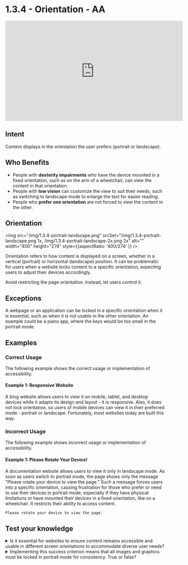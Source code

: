 # 1.3.4 - Orientation - AA

<iframe width="560" height="315" src="https://www.youtube.com/embed/KgVKgfb3uX4" title="1.3.4 - Orientation - WCAG Documents" frameBorder="0" allow="accelerometer; autoplay; clipboard-write; encrypted-media; gyroscope; picture-in-picture" allowFullScreen></iframe>

## Intent

Content displays in the orientation the user prefers (portrait or landscape).

## Who Benefits

- People with **dexterity impairments** who have the device mounted in a fixed orientation, such as on the arm of a wheelchair, can view the content in that orientation.
- People with **low vision** can customize the view to suit their needs, such as switching to landscape mode to enlarge the text for easier reading.
- People who **prefer one orientation** are not forced to view the content in the other.

## Orientation

<img src="/img/1.3.4-portrait-landscape.png" srcSet="/img/1.3.4-portrait-landscape.png 1x, /img/1.3.4-portrait-landscape-2x.png 2x" alt="" width="400" height="274" style={{aspectRatio: '400/274' }} />

Orientation refers to how content is displayed on a screen, whether in a vertical (portrait) or horizontal (landscape) position. It can be problematic for users when a website locks content to a specific orientation, expecting users to adjust their devices accordingly.

Avoid restricting the page orientation. Instead, let users control it.

## Exceptions

A webpage or an application can be locked in a specific orientation when it is essential, such as when it is not usable in the other orientation. An example could be a piano app, where the keys would be too small in the portrait mode.

## Examples

### Correct Usage

The following example shows the correct usage or implementation of accessibility.

#### Example 1: Responsive Website

A blog website allows users to view it on mobile, tablet, and desktop devices while it adapts its design and layout - it is responsive. Also, it does not lock orientation, so users of mobile devices can view it in their preferred mode - portrait or landscape. Fortunately, most websites today are built this way.

### Incorrect Usage

The following example shows incorrect usage or implementation of accessibility.

#### Example 1: Please Rotate Your Device!

A documentation website allows users to view it only in landscape mode. As soon as users switch to portrait mode, the page shows only the message "Please rotate your device to view the page." Such a message forces users into a specific orientation, causing frustration for those who prefer or need to use their devices in portrait mode, especially if they have physical limitations or have mounted their devices in a fixed orientation, like on a wheelchair. It restricts their ability to access content.

```html title="Landscape orientation experience"
Please rotate your device to view the page.
```

## Test your knowledge

<details>
	<summary>
		<span>Is it essential for websites to ensure content remains accessible and usable in different screen orientations to accommodate diverse user needs?</span>
	</summary>
  Yes, this success criterion emphasizes the importance of providing content in various orientations to meet the various user needs.
</details>

<details>
	<summary>
		<span>Implementing this success criterion means that all images and graphics must be locked in portrait mode for consistency. True or false?</span>
	</summary>
	False, this success criterion does not require images and graphics to be locked in a specific orientation. It encourages flexibility in orientation.
</details>
